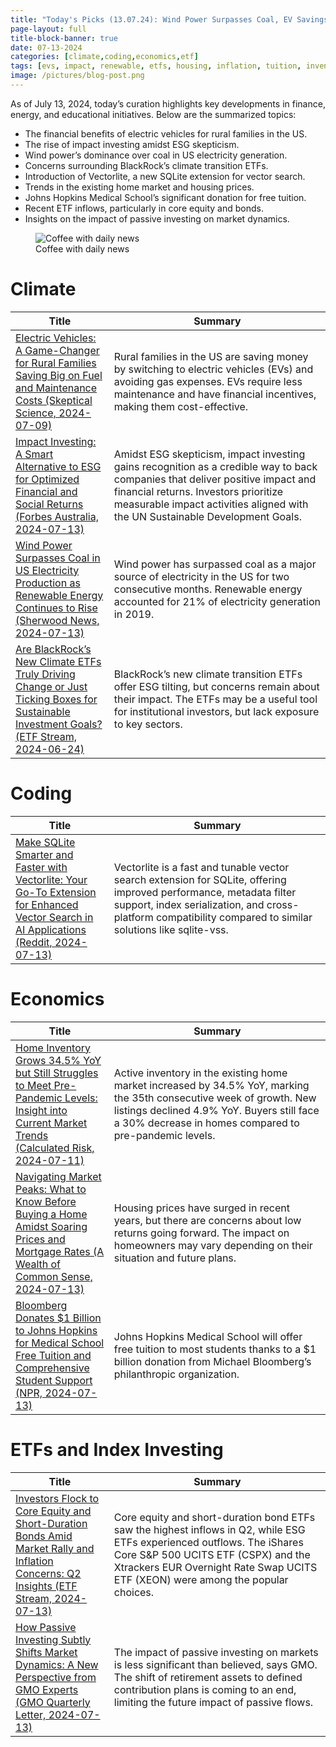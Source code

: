 ```yaml
---
title: "Today's Picks (13.07.24): Wind Power Surpasses Coal, EV Savings for Rural Families, Impact Investing, and Shifts in ETF Trends"
page-layout: full
title-block-banner: true
date: 07-13-2024
categories: [climate,coding,economics,etf]
tags: [evs, impact, renewable, etfs, housing, inflation, tuition, inventory, investing, energy]
image: /pictures/blog-post.png
---
```


::: {layout-ncol=2}

:::{#first-column}
As of July 13, 2024, today's curation highlights key developments in finance, energy, and educational initiatives. Below are the summarized topics:

- The financial benefits of electric vehicles for rural families in the US.
- The rise of impact investing amidst ESG skepticism.
- Wind power's dominance over coal in US electricity generation.
- Concerns surrounding BlackRock's climate transition ETFs.
- Introduction of Vectorlite, a new SQLite extension for vector search.
- Trends in the existing home market and housing prices.
- Johns Hopkins Medical School's significant donation for free tuition.
- Recent ETF inflows, particularly in core equity and bonds.
- Insights on the impact of passive investing on market dynamics.
:::

:::{#second-column}
![Coffee with daily news](/pictures/blog-post.png)
:::

:::


# Climate
| Title | Summary |
|-----|-----------|
| [Electric Vehicles: A Game-Changer for Rural Families Saving Big on Fuel and Maintenance Costs (Skeptical Science, 2024-07-09)](https://skepticalscience.com/rural-families-saving-thousands-evs.html)   | Rural families in the US are saving money by switching to electric vehicles (EVs) and avoiding gas expenses. EVs require less maintenance and have financial incentives, making them cost-effective. |
| [Impact Investing: A Smart Alternative to ESG for Optimized Financial and Social Returns (Forbes Australia, 2024-07-13)](https://www.forbes.com.au/brand-voice/brandvoice/rip-esg-how-impact-investing-can-help-save-an-industry-in-crisis/)   | Amidst ESG skepticism, impact investing gains recognition as a credible way to back companies that deliver positive impact and financial returns. Investors prioritize measurable impact activities aligned with the UN Sustainable Development Goals. |
| [Wind Power Surpasses Coal in US Electricity Production as Renewable Energy Continues to Rise (Sherwood News, 2024-07-13)](https://sherwood.news/power/lean-energy-wind-generated-more-electricity-than-coal/)   | Wind power has surpassed coal as a major source of electricity in the US for two consecutive months. Renewable energy accounted for 21% of electricity generation in 2019. |
| [Are BlackRock's New Climate ETFs Truly Driving Change or Just Ticking Boxes for Sustainable Investment Goals? (ETF Stream, 2024-06-24)](https://www.etfstream.com/articles/blackrock-climate-transition-etfs-portfolio-tool-or-tick-box-exercise)   | BlackRock's new climate transition ETFs offer ESG tilting, but concerns remain about their impact. The ETFs may be a useful tool for institutional investors, but lack exposure to key sectors. |

# Coding
| Title | Summary |
|-----|-----------|
| [Make SQLite Smarter and Faster with Vectorlite: Your Go-To Extension for Enhanced Vector Search in AI Applications (Reddit, 2024-07-13)](https://www.reddit.com/r/Python/comments/1e26xsm/vectorlite_a_fast_vector_search_extension_for/)   | Vectorlite is a fast and tunable vector search extension for SQLite, offering improved performance, metadata filter support, index serialization, and cross-platform compatibility compared to similar solutions like sqlite-vss. |

# Economics
| Title | Summary |
|-----|-----------|
| [Home Inventory Grows 34.5% YoY but Still Struggles to Meet Pre-Pandemic Levels: Insight into Current Market Trends (Calculated Risk, 2024-07-11)](http://www.calculatedriskblog.com/2024/07/realtorcom-reports-active-inventory-up_01292103715.html)   | Active inventory in the existing home market increased by 34.5% YoY, marking the 35th consecutive week of growth. New listings declined 4.9% YoY. Buyers still face a 30% decrease in homes compared to pre-pandemic levels. |
| [Navigating Market Peaks: What to Know Before Buying a Home Amidst Soaring Prices and Mortgage Rates (A Wealth of Common Sense, 2024-07-13)](https://awealthofcommonsense.com/2024/07/buying-a-house-at-the-top-of-the-market/)   | Housing prices have surged in recent years, but there are concerns about low returns going forward. The impact on homeowners may vary depending on their situation and future plans. |
| [Bloomberg Donates $1 Billion to Johns Hopkins for Medical School Free Tuition and Comprehensive Student Support (NPR, 2024-07-13)](https://www.npr.org/2024/07/09/g-s1-8876/johns-hopkins-medical-school-bloomberg)   | Johns Hopkins Medical School will offer free tuition to most students thanks to a $1 billion donation from Michael Bloomberg's philanthropic organization. |

# ETFs and Index Investing
| Title | Summary |
|-----|-----------|
| [Investors Flock to Core Equity and Short-Duration Bonds Amid Market Rally and Inflation Concerns: Q2 Insights (ETF Stream, 2024-07-13)](https://www.etfstream.com/articles/core-equity-and-short-duration-bond-etfs-capture-most-inflows-in-q2)   | Core equity and short-duration bond ETFs saw the highest inflows in Q2, while ESG ETFs experienced outflows. The iShares Core S&P 500 UCITS ETF (CSPX) and the Xtrackers EUR Overnight Rate Swap UCITS ETF (XEON) were among the popular choices. |
| [How Passive Investing Subtly Shifts Market Dynamics: A New Perspective from GMO Experts (GMO Quarterly Letter, 2024-07-13)](https://www.institutionalinvestor.com/article/2dgy5jctx2rb7g3wv2juo/portfolio/gmo-passive-investings-impact-has-been-overblown-but-its-not-negligible)   | The impact of passive investing on markets is less significant than believed, says GMO. The shift of retirement assets to defined contribution plans is coming to an end, limiting the future impact of passive flows. |

